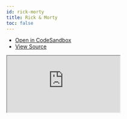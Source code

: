 ```yaml
---
id: rick-morty
title: Rick & Morty
toc: false
---
```


- [Open in CodeSandbox](https://codesandbox.io/s/github/tannerlinsley/react-query/tree/v3/examples/rick-morty)
- [View Source](https://github.com/tannerlinsley/react-query/tree/v3/examples/rick-morty)

<iframe
  src="https://codesandbox.io/embed/github/tannerlinsley/react-query/tree/v3/examples/rick-morty?autoresize=1&fontsize=14&theme=dark"
  title="tannerlinsley/react-query: rick-morty"
  sandbox="allow-forms allow-modals allow-popups allow-presentation allow-same-origin allow-scripts"
  style={{
    width: '100%',
    height: '80vh',
    border: '0',
    borderRadius: 8,
    overflow: 'hidden',
    position: 'static',
    zIndex: 0,
  }}
></iframe>
